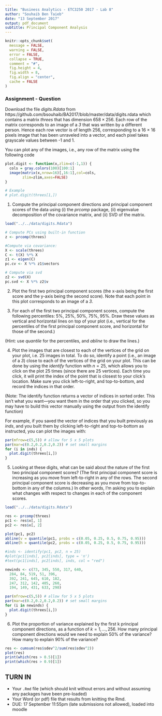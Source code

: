 ```yaml
---
title: "Business Analytics - ETC3250 2017 - Lab 8"
author: "Souhaib Ben Taieb"
date: "13 September 2017"
output: pdf_document
subtitle: Principal Component Analysis
---
```



```r
knitr::opts_chunk$set(
  message = FALSE,
  warning = FALSE,
  error = FALSE, 
  collapse = TRUE,
  comment = "#",
  fig.height = 4,
  fig.width = 8,
  fig.align = "center",
  cache = FALSE
)
```


### Assignment - Question

Download the file *digits.Rdata* from https://github.com/bsouhaib/BA2017/blob/master/data/digits.rdata which contains a matrix *threes* that has dimension $658 \times 256$. Each row of the matrix corresponds to an image of a *3* that was written by a different person. Hence each row vector is of length 256, corresponding to a 16 × 16 pixels image that has been unraveled into a vector, and each pixel takes grayscale values between -1 and 1.

You can plot any of the images, i.e., any row of the matrix using the following code 

```r
plot.digit <- function(x,zlim=c(-1,1)) {
  cols = gray.colors(100)[100:1]
  image(matrix(x,nrow=16)[,16:1],col=cols,
        zlim=zlim,axes=FALSE)  
}

# Example
# plot.digit(threes[1,])
```

1. Compute the principal component directions and principal component scores of the data using (i) the *prcomp* package, (ii) eigenvalue decomposition of the covariance matrix, and (ii) SVD of the matrix.

```r
load("../../data/digits.Rdata")

# Compute PCs using built-in function
z <- prcomp(threes)

#Compute via covariance:
X <- scale(threes)
C <- t(X) %*% X
z1 <- eigen(C)
pc.cv <- X %*% z1$vectors

# Compute via svd
z2 <- svd(X)
pc.svd <- X %*% z2$v
```

2. Plot the first two principal component scores (the x-axis being the first score and the y-axis being the second score). Note that each point in this plot corresponds to an image of a *3*.

3. For each of the first two principal component scores, compute the following percentiles: 5%, 25%, 50%, 75%, 95%. Draw these values as vertical and horizontal lines on top of your plot (i.e., vertical for the percentiles of the first principal component score, and horizontal
for those of the second.)

(Hint: use *quantile* for the percentiles, and *abline* to draw the lines.)


4. Plot the images that are closest to each of the vertices of the grid on your plot, i.e. 25 images in total. To do so, identify a point (i.e., an image of a *3*) close to each of the vertices of the grid on your plot. This can be done by using the *identify* function with $n=25$, which allows you to click on the plot 25 times (since there are 25 vertices). Each time you click, it will print the index of the point that is closest to your click’s location. Make sure you click left-to-right, and top-to-bottom, and record the indices in that order.

(Note: The identify function returns a vector of indices in sorted order. This isn’t what you want—you want them in the order that you clicked, so
you may have to build this vector manually using the output from the identify function)

For example, if you saved the vector of indices that you built previously as *inds*, and you built them by clicking left-to-right and top-to-bottom as instructed, you can plot the images with:

```r
par(mfrow=c(5,5)) # allow for 5 x 5 plots
par(mar=c(0.2,0.2,0.2,0.2)) # set small margins
for (i in inds) {
  plot.digit(threes[i,])
}
```

5. Looking at these digits, what can be said about the nature of the first two principal component scores? (The first principal component score is increasing as you move from left-to-right in any of the rows. The second principal component score is decreasing as you move from top-to-bottom in any of the columns.) In other words, I’m asking you to explain what changes with respect to changes in each of the component scores.

```r
load("../../data/digits.Rdata")

res <- prcomp(threes)
pc1 <- res$x[, 1]
pc2 <- res$x[, 2]

plot(pc1, pc2)
abline(v = quantile(pc1, probs = c(0.05, 0.25, 0.5, 0.75, 0.95)))
abline(h = quantile(pc2, probs = c(0.05, 0.25, 0.5, 0.75, 0.95)))

#inds <- identify(pc1, pc2, n = 25)
#plot(pc1[inds], pc2[inds], type = 'n')
#text(pc1[inds], pc2[inds], inds, col = "red")

newinds <- c(73, 345, 550, 317, 640, 
  284, 84, 519, 51, 396, 
  392, 241, 645, 610, 182,
  247, 312, 142, 405, 260, 
  194, 149, 431, 633, 298)

par(mfrow=c(5,5)) # allow for 5 x 5 plots
par(mar=c(0.2,0.2,0.2,0.2)) # set small margins
for (i in newinds) {
  plot.digit(threes[i,])
}

```

6. Plot the proportion of variance explained by the first k principal component directions, as a function of $k = 1, \dots, 256$. How many principal component directions would we need to explain 50% of the variance? How many to explain 90% of the variance?

```r
res <- cumsum(res$sdev^2/sum(res$sdev^2))
plot(res)
print(which(res > 0.5)[1])
print(which(res > 0.9)[1])
```

## TURN IN 

- Your `.Rmd` file (which should knit without errors and without assuming any packages have been pre-loaded)
- Your Word (or pdf) file that results from knitting the Rmd.
- DUE: 17 September 11:55pm (late submissions not allowed), loaded into moodle
